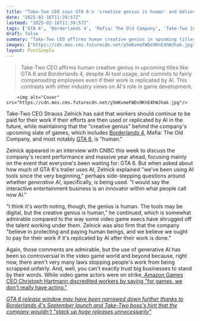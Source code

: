 ```yaml
---
title: "Take-Two CEO says GTA 6's 'creative genius is human' and believes in paying developers 'for their work if it's replicated by AI after'"
date: "2025-02-16T11:39:57Z"
lastmod: "2025-02-16T11:39:57Z"
tags: ['GTA 6', 'Borderlands 4', 'Mafia: The Old Company', 'Take-Two Interactive', 'AI in Gaming', 'Game Development', 'Action-Adventure']
draft: false
summary: "Take-Two CEO affirms human creative genius in upcoming titles like GTA 6 and Borderlands 4, despite AI tool usage, and commits to fairly compensating employees even if their work is replicated by AI.  This contrasts with other industry views on AI's role in game development."
images: ["https://cdn.mos.cms.futurecdn.net/y5mKvmeFWDs9KnE4hWJhak.jpg"]
layout: PostSimple
---
```

> Take-Two CEO affirms human creative genius in upcoming titles like GTA 6 and Borderlands 4, despite AI tool usage, and commits to fairly compensating employees even if their work is replicated by AI.  This contrasts with other industry views on AI's role in game development.


        <img alt="Cover" src="https://cdn.mos.cms.futurecdn.net/y5mKvmeFWDs9KnE4hWJhak.jpg"/>
        
Take-Two CEO Strauss Zelnick has said that workers should continue to be paid for their work if their efforts are then used or replicated by AI in the future, while maintaining that the "creative genius" behind the company's upcoming slate of games, which includes [Borderlands 4](https://www.gamesradar.com/games/borderlands/borderlands-4-guide/), Mafia: The Old Company, and most notably [GTA 6](https://www.gamesradar.com/gta-6-guide/), is "human."

Zelnick appeared in an interview with CNBC this week to discuss the company's recent performance and massive year ahead, focusing mainly on the event that everyone's been waiting for: GTA 6. But when asked about how much of GTA 6's trailer uses AI, Zelnick explained "we've been using AI tools since the very beginning," perhaps side-stepping questions around whether *generative AI*, specifically, is being used. "I would say the interactive entertainment business is an innovator within what people call now AI."

"I think it's worth noting, though, the genius is human. The tools may be digital, but the creative genius is human," he continued, which is somewhat admirable compared to the way some video game execs have shrugged off the talent working under them. Zelnick was also firm that the company "believe in protecting and paying human beings, and we believe we ought to pay for their work if it's replicated by AI after their work is done."

Again, those comments are admirable, but the use of generative AI has been so controversial in the video game world and beyond because, right now, there aren't very many laws stopping people's work from being scrapped unfairly. And, well, you can't exactly trust big businesses to stand by their words. While video game actors were on strike,[ Amazon Games CEO Christoph Hartmann discredited workers by saying "for games, we don't really have acting."](https://www.gamesradar.com/games/as-game-actors-strike-for-ai-protections-amazon-games-boss-says-we-need-more-ai-and-its-not-taking-work-away-because-for-games-we-dont-really-have-acting/)

[<em>GTA 6 release window may have been narrowed down further thanks to Borderlands 4's September launch and Take-Two boss's hint that the company wouldn't "stack up huge releases unnecessarily"</em>](https://www.gamesradar.com/games/grand-theft-auto/gta-6-release-window-may-have-been-narrowed-down-further-thanks-to-borderlands-4s-september-launch-and-take-two-bosss-hint-that-the-company-wouldnt-stack-up-huge-releases-unnecessarily/)
        